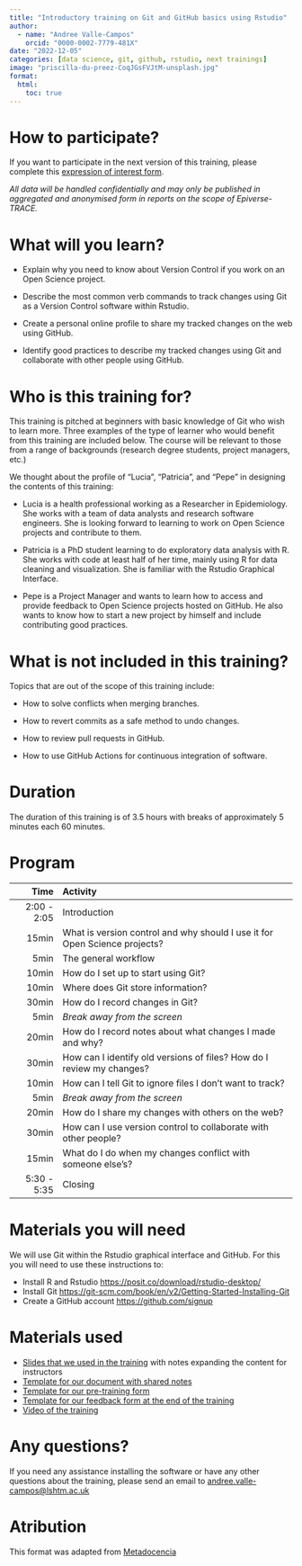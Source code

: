 ```yaml
---
title: "Introductory training on Git and GitHub basics using Rstudio"
author:
  - name: "Andree Valle-Campos"
    orcid: "0000-0002-7779-481X"
date: "2022-12-05"
categories: [data science, git, github, rstudio, next trainings]
image: "priscilla-du-preez-CoqJGsFVJtM-unsplash.jpg"
format:
  html: 
    toc: true
---
```


# How to participate?

If you want to participate in the next version of this training, please complete this [expression of interest form](https://docs.google.com/forms/d/e/1FAIpQLSc0u9ZLSx5WyQWNOzQbU_G2lz0TKNBY-PqVU4cgQ8wP-IIWWA/viewform?usp=sf_link).

<!-- The next training session will take place on [Monday 5th of December, at 2pm BST](https://www.timeanddate.com/worldclock/fixedtime.html?msg=Introductory+training+on+Git+basics&iso=20221205T14&p1=%3A&ah=4). Fill out this form to confirm your participation. -->

*All data will be handled confidentially and may only be published in aggregated and anonymised form in reports on the scope of Epiverse-TRACE.*

# What will you learn?

-   Explain why you need to know about Version Control if you work on an Open Science project.

-   Describe the most common verb commands to track changes using Git as a Version Control software within Rstudio.

-   Create a personal online profile to share my tracked changes on the web using GitHub.

-   Identify good practices to describe my tracked changes using Git and collaborate with other people using GitHub.

# Who is this training for?

This training is pitched at beginners with basic knowledge of Git who wish to learn more. Three examples of the type of learner who would benefit from this training are included below. The course will be relevant to those from a range of backgrounds (research degree students, project managers, etc.)

We thought about the profile of "Lucia", "Patricia", and "Pepe" in designing the contents of this training:

-   Lucia is a health professional working as a Researcher in Epidemiology. She works with a team of data analysts and research software engineers. She is looking forward to learning to work on Open Science projects and contribute to them.

-   Patricia is a PhD student learning to do exploratory data analysis with R. She works with code at least half of her time, mainly using R for data cleaning and visualization. She is familiar with the Rstudio Graphical Interface.

-   Pepe is a Project Manager and wants to learn how to access and provide feedback to Open Science projects hosted on GitHub. He also wants to know how to start a new project by himself and include contributing good practices.

# What is not included in this training?

Topics that are out of the scope of this training include:

-   How to solve conflicts when merging branches.

-   How to revert commits as a safe method to undo changes.

-   How to review pull requests in GitHub.

-   How to use GitHub Actions for continuous integration of software.

# Duration

The duration of this training is of 3.5 hours with breaks of approximately 5 minutes each 60 minutes.

# Program

|        Time | Activity                                                                   |
|-----------:|:---------------------------------------------------------|
| 2:00 - 2:05 | Introduction                                                               |
|       15min | What is version control and why should I use it for Open Science projects? |
|        5min | The general workflow                                                       |
|       10min | How do I set up to start using Git?                                        |
|       10min | Where does Git store information?                                          |
|       30min | How do I record changes in Git?                                            |
|        5min | _Break away from the screen_                                                 |
|       20min | How do I record notes about what changes I made and why?                   |
|       30min | How can I identify old versions of files? How do I review my changes?      |
|       10min | How can I tell Git to ignore files I don't want to track?                  |
|        5min | _Break away from the screen_                                                 |
|       20min | How do I share my changes with others on the web?                          |
|       30min | How can I use version control to collaborate with other people?            |
|       15min | What do I do when my changes conflict with someone else's?                 |
| 5:30 - 5:35 | Closing                                                                    |

# Materials you will need

We will use Git within the Rstudio graphical interface and GitHub. For this you will need to use these instructions to:

-   Install R and Rstudio <https://posit.co/download/rstudio-desktop/>
-   Install Git <https://git-scm.com/book/en/v2/Getting-Started-Installing-Git>
-   Create a GitHub account <https://github.com/signup>

# Materials used

- [Slides that we used in the training](https://docs.google.com/presentation/d/1kE13oZCoSwlXJL_UhvhiX6W0hNaE1ZEkFsHAX-Pl5o0/edit?usp=sharing) with notes expanding the content for instructors
- [Template for our document with shared notes](https://docs.google.com/document/d/1dlPkvkN8ITqPEyiTJC5YZts44-15A5s_HTnE2IOG8JA/copy)
- [Template for our pre-training form](https://docs.google.com/forms/d/1LsSsMmwuLIr_GCsw1K5AUxfCMb5_XiAlpno7up6zc8Q/copy)
- [Template for our feedback form at the end of the training](https://docs.google.com/forms/d/1h-mHJgPg0u7Www6D2-kz4Q3scQ03M30IYLm-0d6QIv8/copy) 
- [Video of the training](https://drive.google.com/file/d/1yAztO0qb13Jo6qwQ-PN7tHgTbGcKv8LX/view?usp=share_link)

# Any questions?

If you need any assistance installing the software or have any other questions about the training, please send an email to [andree.valle-campos\@lshtm.ac.uk](mailto:andree.valle-campos@lshtm.ac.uk){.email}

# Atribution

This format was adapted from [Metadocencia](https://www.metadocencia.org/curso/intro-abc-online/)
